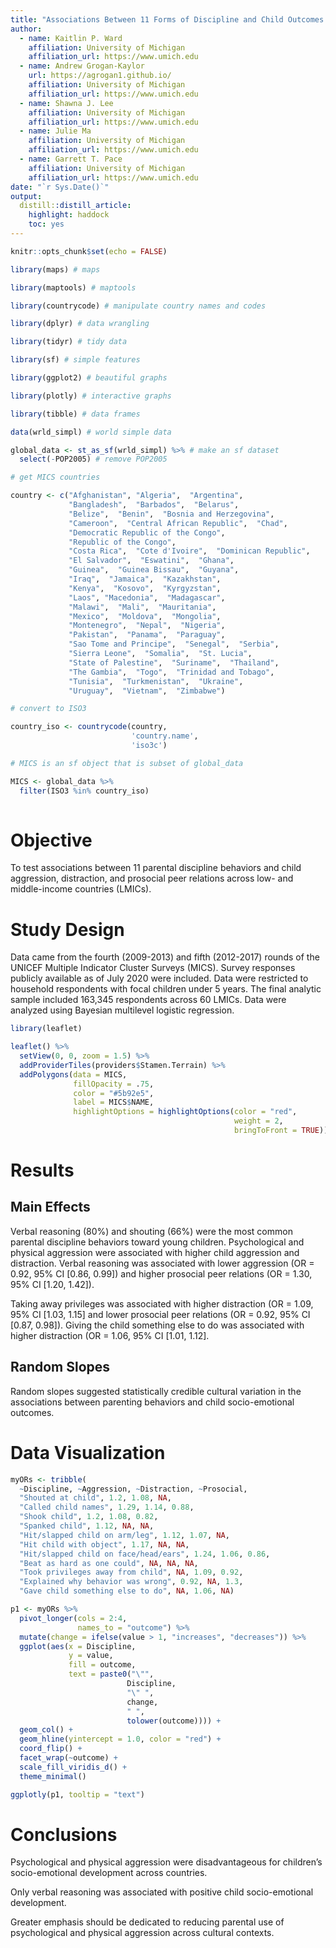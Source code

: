 ```yaml
---
title: "Associations Between 11 Forms of Discipline and Child Outcomes Across 60 Countries"
author:
  - name: Kaitlin P. Ward
    affiliation: University of Michigan
    affiliation_url: https://www.umich.edu
  - name: Andrew Grogan-Kaylor
    url: https://agrogan1.github.io/
    affiliation: University of Michigan
    affiliation_url: https://www.umich.edu
  - name: Shawna J. Lee
    affiliation: University of Michigan
    affiliation_url: https://www.umich.edu  
  - name: Julie Ma
    affiliation: University of Michigan
    affiliation_url: https://www.umich.edu  
  - name: Garrett T. Pace 
    affiliation: University of Michigan
    affiliation_url: https://www.umich.edu
date: "`r Sys.Date()`"
output:
  distill::distill_article:
    highlight: haddock
    toc: yes
---
```


```r

knitr::opts_chunk$set(echo = FALSE)

```


```r

library(maps) # maps

library(maptools) # maptools

library(countrycode) # manipulate country names and codes

library(dplyr) # data wrangling

library(tidyr) # tidy data

library(sf) # simple features

library(ggplot2) # beautiful graphs

library(plotly) # interactive graphs

library(tibble) # data frames

```

```r

data(wrld_simpl) # world simple data

global_data <- st_as_sf(wrld_simpl) %>% # make an sf dataset
  select(-POP2005) # remove POP2005

# get MICS countries

country <- c("Afghanistan", "Algeria",  "Argentina",  
             "Bangladesh",  "Barbados",  "Belarus",  
             "Belize",  "Benin",  "Bosnia and Herzegovina",  
             "Cameroon",  "Central African Republic",  "Chad",  
             "Democratic Republic of the Congo",  
             "Republic of the Congo",  
             "Costa Rica",  "Cote d'Ivoire",  "Dominican Republic",  
             "El Salvador",  "Eswatini",  "Ghana",  
             "Guinea",  "Guinea Bissau",  "Guyana",  
             "Iraq",  "Jamaica",  "Kazakhstan",  
             "Kenya",  "Kosovo",  "Kyrgyzstan",  
             "Laos", "Macedonia",  "Madagascar",  
             "Malawi",  "Mali",  "Mauritania",  
             "Mexico",  "Moldova",  "Mongolia",  
             "Montenegro",  "Nepal",  "Nigeria",  
             "Pakistan",  "Panama",  "Paraguay",  
             "Sao Tome and Principe",  "Senegal",  "Serbia",  
             "Sierra Leone",  "Somalia",  "St. Lucia",  
             "State of Palestine",  "Suriname",  "Thailand",  
             "The Gambia",  "Togo",  "Trinidad and Tobago",  
             "Tunisia",  "Turkmenistan",  "Ukraine",  
             "Uruguay",  "Vietnam",  "Zimbabwe")

# convert to ISO3

country_iso <- countrycode(country, 
                           'country.name', 
                           'iso3c')

# MICS is an sf object that is subset of global_data

MICS <- global_data %>% 
  filter(ISO3 %in% country_iso)
  
```

# Objective

To test associations between 11 parental discipline behaviors and child aggression, distraction, and prosocial peer relations across low- and middle-income countries (LMICs).

# Study Design 

Data came from the fourth (2009-2013) and fifth (2012-2017) rounds of the UNICEF Multiple Indicator Cluster Surveys (MICS). Survey responses publicly available as of July 2020 were included. Data were restricted to household respondents with focal children under 5 years. The final analytic sample included 163,345 respondents across 60 LMICs. Data were analyzed using Bayesian multilevel logistic regression.

```r

library(leaflet)

leaflet() %>%
  setView(0, 0, zoom = 1.5) %>%
  addProviderTiles(providers$Stamen.Terrain) %>%
  addPolygons(data = MICS, 
              fillOpacity = .75, 
              color = "#5b92e5", 
              label = MICS$NAME,
              highlightOptions = highlightOptions(color = "red", 
                                                  weight = 2,
                                                  bringToFront = TRUE))

```

# Results 

## Main Effects

Verbal reasoning (80%) and shouting (66%) were the most common parental discipline behaviors toward young children. Psychological and physical aggression were associated with higher child aggression and distraction. Verbal reasoning was associated with lower aggression (OR = 0.92, 95% CI [0.86, 0.99]) and higher prosocial peer relations (OR = 1.30, 95% CI [1.20, 1.42]).

Taking away privileges was associated with higher distraction (OR = 1.09, 95% CI [1.03, 1.15] and lower prosocial peer relations (OR = 0.92, 95% CI [0.87, 0.98]). Giving the child something else to do was associated with higher distraction (OR = 1.06, 95% CI [1.01, 1.12].

## Random Slopes

Random slopes suggested statistically credible cultural variation in the associations between parenting behaviors and child socio-emotional outcomes.

# Data Visualization

```r

myORs <- tribble(
  ~Discipline, ~Aggression, ~Distraction, ~Prosocial,
  "Shouted at child", 1.2, 1.08, NA, 
  "Called child names", 1.29, 1.14, 0.88, 
  "Shook child", 1.2, 1.08, 0.82, 
  "Spanked child", 1.12, NA, NA, 
  "Hit/slapped child on arm/leg", 1.12, 1.07, NA, 
  "Hit child with object", 1.17, NA, NA, 
  "Hit/slapped child on face/head/ears", 1.24, 1.06, 0.86, 
  "Beat as hard as one could", NA, NA, NA, 
  "Took privileges away from child", NA, 1.09, 0.92, 
  "Explained why behavior was wrong", 0.92, NA, 1.3, 
  "Gave child something else to do", NA, 1.06, NA)

p1 <- myORs %>%
  pivot_longer(cols = 2:4,
               names_to = "outcome") %>%
  mutate(change = ifelse(value > 1, "increases", "decreases")) %>%
  ggplot(aes(x = Discipline,
             y = value,
             fill = outcome,
             text = paste0("\"",
                          Discipline, 
                          "\" ",
                          change,
                          " ",
                          tolower(outcome)))) +
  geom_col() +
  geom_hline(yintercept = 1.0, color = "red") +
  coord_flip() +
  facet_wrap(~outcome) +
  scale_fill_viridis_d() +
  theme_minimal()

ggplotly(p1, tooltip = "text")

```

# Conclusions

Psychological and physical aggression were disadvantageous for children's socio-emotional development across countries.

Only verbal reasoning was associated with positive child socio-emotional development.

Greater emphasis should be dedicated to reducing parental use of psychological and physical aggression across cultural contexts.

